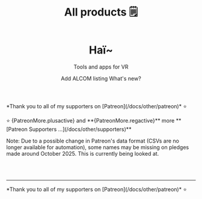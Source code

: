﻿---
title: All products 🗒️
sidebar_position: 1
hide_table_of_contents: true
hide_title: true
description: Documentation and gallery of Haï's tools and apps
---




<div class={clsx(styles.haiBanner2)}>
    <header className={clsx('hero hero--primary', styles.heroBanner, styles.heroBannerMini)}>
        <div className="container">
            <h1 className="hero__title">Haï~</h1>
            <p className="hero__subtitle">Tools and apps for VR</p>
            <div className={styles.buttons}>
                <Link
                    className="button button--secondary button--lg"
                    to="vcc://vpm/addRepo?url=https://hai-vr.github.io/vpm-listing/index.json">
                    <span>Add ALCOM listing</span>
                </Link>
                <Link
                    className="button button--secondary button--lg"
                    to="/updates">
                    <span>What's new?</span>
                </Link>
            </div>
        </div>
    </header>
</div>

<!--
<header className={clsx('hero hero--primary', styles.heroBanner)}>
    <div className="container">
        <h1 className="hero__title">Haï~</h1>
        <p className="hero__subtitle">Tools and apps for VR</p>
        <div className={styles.buttons}>
            <Link
                className="button button--secondary button--lg"
                to="vcc://vpm/addRepo?url=https://hai-vr.github.io/vpm-listing/index.json">
                <span>Add ALCOM listing</span>
            </Link>
            <Link
                className="button button--secondary button--lg"
                to="/updates">
                <span>What's new?</span>
            </Link>
        </div>
    </div>
</header>
-->

<div className={clsx(patreonStyles.centerline)}>
<p>*Thank you to all of my supporters on [Patreon](/docs/other/patreon)* ⭐</p>
<div className={clsx(patreonStyles.homepage)}><PatreonPlus />
<Patronelt k="-1">⭐ {PatreonMore.plusactive} and **{PatreonMore.regactive}** more **[Patreon Supporters ...](/docs/other/supporters)**</Patronelt>
<p>Note: Due to a possible change in Patreon's data format (CSVs are no longer available for automation), some names may be missing on pledges made around October 2025. This is currently being looked at.</p>
</div>
</div>

<br />

<Gallery />

<br />

---

<div className={clsx(patreonStyles.centerline)}>
<p>*Thank you to all of my supporters on [Patreon](/docs/other/patreon)* ⭐</p>
<PatreonPlus />
<PatreonReg />
</div>

<br />